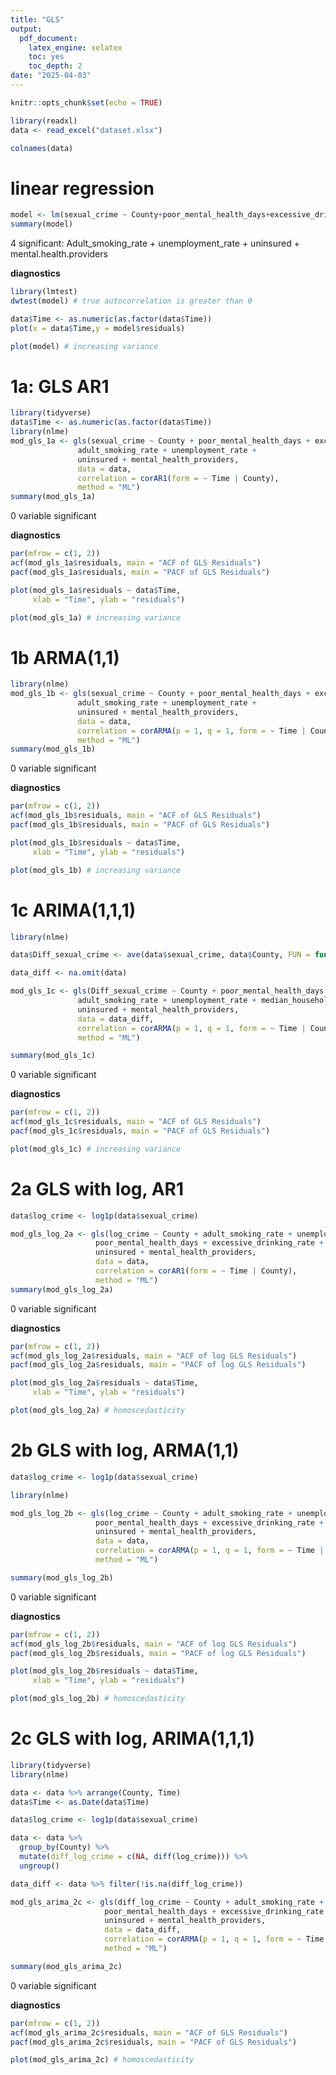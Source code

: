 ```yaml
---
title: "GLS"
output:
  pdf_document:
    latex_engine: xelatex
    toc: yes
    toc_depth: 2
date: "2025-04-03"
---
```


```r
knitr::opts_chunk$set(echo = TRUE)
```


```r
library(readxl)
data <- read_excel("dataset.xlsx") 
```

```r
colnames(data)
```

# linear regression

```r

model <- lm(sexual_crime ~ County+poor_mental_health_days+excessive_drinking_rate+adult_smoking_rate+unemployment_rate+median_household_income+uninsured+mental_health_providers, data = data)
summary(model)
```

4 significant: Adult_smoking_rate + unemployment_rate + uninsured + mental.health.providers

**diagnostics**

```r
library(lmtest)
dwtest(model) # true autocorrelation is greater than 0
```

```r
data$Time <- as.numeric(as.factor(data$Time))
plot(x = data$Time,y = model$residuals)
```

```r
plot(model) # increasing variance
```



# 1a: GLS AR1

```r
library(tidyverse)
data$Time <- as.numeric(as.factor(data$Time))
library(nlme)
mod_gls_1a <- gls(sexual_crime ~ County + poor_mental_health_days + excessive_drinking_rate +
               adult_smoking_rate + unemployment_rate + 
               uninsured + mental_health_providers, 
               data = data, 
               correlation = corAR1(form = ~ Time | County), 
               method = "ML")
summary(mod_gls_1a)
```

0 variable significant

**diagnostics**

```r
par(mfrow = c(1, 2))
acf(mod_gls_1a$residuals, main = "ACF of GLS Residuals")
pacf(mod_gls_1a$residuals, main = "PACF of GLS Residuals")
```

```r
plot(mod_gls_1a$residuals ~ data$Time,
     xlab = "Time", ylab = "residuals")
```

```r
plot(mod_gls_1a) # increasing variance
```



# 1b ARMA(1,1)

```r
library(nlme)
mod_gls_1b <- gls(sexual_crime ~ County + poor_mental_health_days + excessive_drinking_rate +
               adult_smoking_rate + unemployment_rate + 
               uninsured + mental_health_providers, 
               data = data, 
               correlation = corARMA(p = 1, q = 1, form = ~ Time | County), 
               method = "ML")
summary(mod_gls_1b)
```

0 variable significant

**diagnostics**

```r
par(mfrow = c(1, 2))
acf(mod_gls_1b$residuals, main = "ACF of GLS Residuals")
pacf(mod_gls_1b$residuals, main = "PACF of GLS Residuals")
```

```r
plot(mod_gls_1b$residuals ~ data$Time,
     xlab = "Time", ylab = "residuals")
```

```r
plot(mod_gls_1b) # increasing variance
```

# 1c ARIMA(1,1,1)

```r
library(nlme)

data$Diff_sexual_crime <- ave(data$sexual_crime, data$County, FUN = function(x) c(NA, diff(x)))

data_diff <- na.omit(data)

mod_gls_1c <- gls(Diff_sexual_crime ~ County + poor_mental_health_days + excessive_drinking_rate +
               adult_smoking_rate + unemployment_rate + median_household_income + 
               uninsured + mental_health_providers, 
               data = data_diff, 
               correlation = corARMA(p = 1, q = 1, form = ~ Time | County), 
               method = "ML")

summary(mod_gls_1c)
```

0 variable significant


**diagnostics**

```r
par(mfrow = c(1, 2))
acf(mod_gls_1c$residuals, main = "ACF of GLS Residuals")
pacf(mod_gls_1c$residuals, main = "PACF of GLS Residuals")
```


```r
plot(mod_gls_1c) # increasing variance
```


# 2a GLS with log, AR1

```r
data$log_crime <- log1p(data$sexual_crime)

mod_gls_log_2a <- gls(log_crime ~ County + adult_smoking_rate + unemployment_rate + 
                   poor_mental_health_days + excessive_drinking_rate + 
                   uninsured + mental_health_providers, 
                   data = data, 
                   correlation = corAR1(form = ~ Time | County), 
                   method = "ML")
summary(mod_gls_log_2a)
```

0 variable significant

**diagnostics**

```r
par(mfrow = c(1, 2))
acf(mod_gls_log_2a$residuals, main = "ACF of log GLS Residuals")
pacf(mod_gls_log_2a$residuals, main = "PACF of log GLS Residuals")
```

```r
plot(mod_gls_log_2a$residuals ~ data$Time,
     xlab = "Time", ylab = "residuals")
```

```r
plot(mod_gls_log_2a) # homoscedasticity
```



# 2b  GLS with log, ARMA(1,1)

```r
data$log_crime <- log1p(data$sexual_crime)

library(nlme)

mod_gls_log_2b <- gls(log_crime ~ County + adult_smoking_rate + unemployment_rate + 
                   poor_mental_health_days + excessive_drinking_rate + 
                   uninsured + mental_health_providers, 
                   data = data, 
                   correlation = corARMA(p = 1, q = 1, form = ~ Time | County), 
                   method = "ML")

summary(mod_gls_log_2b)

```

0 variable significant

**diagnostics**

```r
par(mfrow = c(1, 2))
acf(mod_gls_log_2b$residuals, main = "ACF of log GLS Residuals")
pacf(mod_gls_log_2b$residuals, main = "PACF of log GLS Residuals")
```

```r
plot(mod_gls_log_2b$residuals ~ data$Time,
     xlab = "Time", ylab = "residuals")
```

```r
plot(mod_gls_log_2b) # homoscedasticity
```



# 2c  GLS with log, ARIMA(1,1,1)

```r
library(tidyverse)
library(nlme)

data <- data %>% arrange(County, Time)
data$Time <- as.Date(data$Time)

data$log_crime <- log1p(data$sexual_crime)

data <- data %>%
  group_by(County) %>%
  mutate(diff_log_crime = c(NA, diff(log_crime))) %>%
  ungroup()

data_diff <- data %>% filter(!is.na(diff_log_crime))

mod_gls_arima_2c <- gls(diff_log_crime ~ County + adult_smoking_rate + unemployment_rate +
                     poor_mental_health_days + excessive_drinking_rate + 
                     uninsured + mental_health_providers, 
                     data = data_diff,
                     correlation = corARMA(p = 1, q = 1, form = ~ Time | County),
                     method = "ML")

summary(mod_gls_arima_2c)
```

0 variable significant

**diagnostics**

```r
par(mfrow = c(1, 2))
acf(mod_gls_arima_2c$residuals, main = "ACF of GLS Residuals")
pacf(mod_gls_arima_2c$residuals, main = "PACF of GLS Residuals")
```

```r
plot(mod_gls_arima_2c) # homoscedasticity
```


